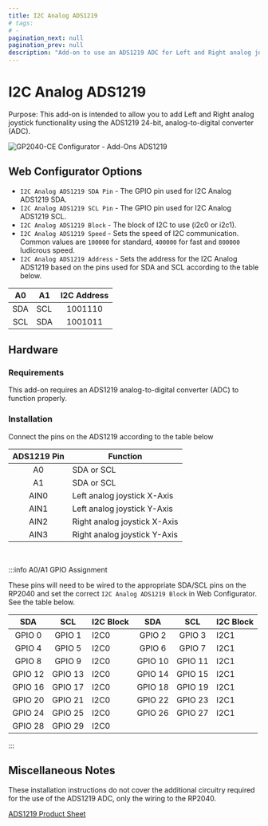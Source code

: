 ```yaml
---
title: I2C Analog ADS1219
# tags:
# -
pagination_next: null
pagination_prev: null
description: "Add-on to use an ADS1219 ADC for Left and Right analog joysticks on your controller"
---
```


# I2C Analog ADS1219

Purpose: This add-on is intended to allow you to add Left and Right analog joystick functionality using the ADS1219 24-bit, analog-to-digital
converter (ADC).

![GP2040-CE Configurator - Add-Ons ADS1219](../assets/images/gpc-add-ons-ads1219.png)

## Web Configurator Options

- `I2C Analog ADS1219 SDA Pin` - The GPIO pin used for I2C Analog ADS1219 SDA.
- `I2C Analog ADS1219 SCL Pin` - The GPIO pin used for I2C Analog ADS1219 SCL.
- `I2C Analog ADS1219 Block` - The block of I2C to use (i2c0 or i2c1).
- `I2C Analog ADS1219 Speed` - Sets the speed of I2C communication. Common values are `100000` for standard, `400000` for fast and `800000` ludicrous speed.
- `I2C Analog ADS1219 Address` - Sets the address for the I2C Analog ADS1219 based on the pins used for SDA and SCL according to the table below.

| A0  | A1  | I2C Address |
| :-: | --- | :---------: |
| SDA | SCL |   1001110   |
| SCL | SDA |   1001011   |

## Hardware

### Requirements

This add-on requires an ADS1219 analog-to-digital converter (ADC) to function properly.

### Installation

Connect the pins on the ADS1219 according to the table below

| ADS1219 Pin | Function                     |
| :---------: | ---------------------------- |
|     A0      | SDA or SCL                   |
|     A1      | SDA or SCL                   |
|    AIN0     | Left analog joystick X-Axis  |
|    AIN1     | Left analog joystick Y-Axis  |
|    AIN2     | Right analog joystick X-Axis |
|    AIN3     | Right analog joystick Y-Axis |

<br />

:::info A0/A1 GPIO Assignment

These pins will need to be wired to the appropriate SDA/SCL pins on the RP2040 and set the correct `I2C Analog ADS1219 Block` in Web Configurator. See the table below.

|   SDA   |   SCL   | I2C Block |   SDA   |   SCL   | I2C Block |
| :-----: | :-----: | --------- | :-----: | :-----: | --------- |
| GPIO 0  | GPIO 1  | I2C0      | GPIO 2  | GPIO 3  | I2C1      |
| GPIO 4  | GPIO 5  | I2C0      | GPIO 6  | GPIO 7  | I2C1      |
| GPIO 8  | GPIO 9  | I2C0      | GPIO 10 | GPIO 11 | I2C1      |
| GPIO 12 | GPIO 13 | I2C0      | GPIO 14 | GPIO 15 | I2C1      |
| GPIO 16 | GPIO 17 | I2C0      | GPIO 18 | GPIO 19 | I2C1      |
| GPIO 20 | GPIO 21 | I2C0      | GPIO 22 | GPIO 23 | I2C1      |
| GPIO 24 | GPIO 25 | I2C0      | GPIO 26 | GPIO 27 | I2C1      |
| GPIO 28 | GPIO 29 | I2C0      |         |         |           |

:::

## Miscellaneous Notes

These installation instructions do not cover the additional circuitry required for the use of the ADS1219 ADC, only the wiring to the RP2040.

[ADS1219 Product Sheet](https://www.ti.com/lit/ds/symlink/ads1219.pdf)
